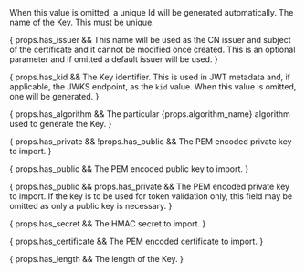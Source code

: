 
<APIBlock>
  <APIField name="Id" optional>
    When this value is omitted, a unique Id will be generated automatically.
  </APIField>
  <APIField name="Name" required>
    The name of the Key. This must be unique.
  </APIField>

{ props.has_issuer &&
  <APIField name="Issuer" optional>
    This name will be used as the CN issuer and subject of the certificate and it cannot be modified once created. This is an optional parameter and if omitted a default issuer will be used.
  </APIField>
}

{ props.has_kid && 
  <APIField name="Key Identifier" optional>
    The Key identifier. This is used in JWT metadata and, if applicable, the JWKS endpoint, as the `kid` value. When this value is omitted, one will be generated.
  </APIField>
}

{ props.has_algorithm &&
  <APIField name="Algorithm" required>
    The particular {props.algorithm_name} algorithm used to generate the Key.
  </APIField>
}

{ props.has_private && !props.has_public &&
  <APIField name="Private key" required>
    The PEM encoded private key to import.
  </APIField>
}

{ props.has_public && 
  <APIField name="Public key" required>
    The PEM encoded public key to import.
  </APIField>
}

{ props.has_public && props.has_private &&
  <APIField name="Private key" optional>
    The PEM encoded private key to import. If the key is to be used for token validation only, this field may be omitted as only a public key is necessary.
  </APIField>
}

{ props.has_secret &&
  <APIField name="Secret" required>
    The HMAC secret to import.
  </APIField>
}

{ props.has_certificate &&
  <APIField name="Certificate" required>
    The PEM encoded certificate to import.
  </APIField>
}

{ props.has_length &&
  <APIField name="Key length" required>
    The length of the Key.
  </APIField>
}

</APIBlock>

